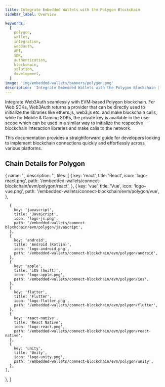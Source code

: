 ```yaml
---
title: Integrate Embedded Wallets with the Polygon Blockchain
sidebar_label: Overview

keywords:
  [
    polygon,
    wallet,
    integration,
    web3auth,
    API,
    SDK,
    authentication,
    blockchain,
    solution,
    development,
  ]
image: 'img/embedded-wallets/banners/polygon.png'
description: 'Integrate Embedded Wallets with the Polygon Blockchain | Embedded Wallets'
---
```



Integrate Web3Auth seamlessly with EVM-based Polygon blockchain. For Web SDKs, Web3Auth returns a provider that can be directly used to initialize the libraries like ethers.js, web3.js etc. and make blockchain calls, while for Mobile & Gaming SDKs, the private key is available in the user scope which can be used in a similar way to initialize the respective blockchain interaction libraries and make calls to the network.

This documentation provides a straightforward guide for developers looking to implement blockchain connections quickly and effortlessly across various platforms.

## Chain Details for Polygon

<ChainDetailsPolygon />

  {
    name: '',
    description: '',
    tiles: [
      {
        key: 'react',
        title: 'React',
        icon: 'logo-react.png',
        path: '/embedded-wallets/connect-blockchain/evm/polygon/react',
      },
            {
        key: 'vue',
        title: 'Vue',
        icon: 'logo-vue.png',
        path: '/embedded-wallets/connect-blockchain/evm/polygon/vue',
      },

      {
        key: 'javascript',
        title: 'JavaScript',
        icon: 'logo-js.png',
        path: '/embedded-wallets/connect-blockchain/evm/polygon/javascript',
      },
      {
        key: 'android',
        title: 'Android (Kotlin)',
        icon: 'logo-android.png',
        path: '/embedded-wallets/connect-blockchain/evm/polygon/android',
      },
      {
        key: 'apple',
        title: 'iOS (Swift)',
        icon: 'logo-apple.png',
        path: '/embedded-wallets/connect-blockchain/evm/polygon/ios',
      },
      {
        key: 'flutter',
        title: 'Flutter',
        icon: 'logo-flutter.png',
        path: '/embedded-wallets/connect-blockchain/evm/polygon/flutter',
      },
      {
        key: 'react-native',
        title: 'React Native',
        icon: 'logo-react.png',
        path: '/embedded-wallets/connect-blockchain/evm/polygon/react-native',
      },
      {
        key: 'unity',
        title: 'Unity',
        icon: 'logo-unity.png',
        path: '/embedded-wallets/connect-blockchain/evm/polygon/unity',
      },
    ],

},
]

<Tiles tileGroups={Polygon} />
